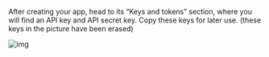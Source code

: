 <!--title={Keys and Tokens}-->

After creating your app, head to its “Keys and tokens” section, where you will find an API key and API secret key. Copy these keys for later use. (these keys in the picture have been erased)

![img](https://lh4.googleusercontent.com/fLq7LZu_w2JKb2HCFHptAT1Ln4Z00JNMNq47knue29sH5HzWCSWbx_o6xpSeT0qOytCI7CLF8HqTdxlRQ_wb4JC9x_TnvSYgr8Ssjd3BKZBThHii-CkInXZ5UHO8mFVZU2L2e6DwpoE)

